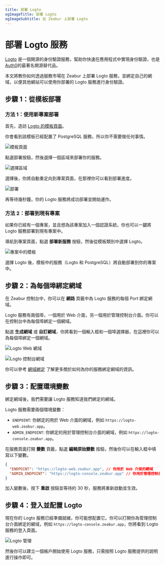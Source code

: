 ```yaml
---
title: 部署 Logto
ogImageTitle: 部署 Logto
ogImageSubtitle: 在 Zeabur 上部署 Logto
---
```


# 部署 Logto 服務

[Logto](https://logto.io/) 是一個開源的身份驗證服務，幫助你快速在應用程式中實現身份驗證，也是[Auth0](https://auth0.com/)的最著名開源替代品。

本文將教你如何透過服務市場在 Zeabur 上部署 Logto 服務，並綁定自己的網域，以便其他網站可以使用你部署的 Logto 服務進行身份驗證。

## 步驟 1：從模板部署

### 方法 1：使用新專案部署

首先，造訪 [Logto 的模板頁面](https://zeabur.com/templates/AV1NZ4)。

你會看到該模板已經配置了 PostgreSQL 服務，所以你不需要做任何事情。

![模板頁面](/marketplace/logto/template.png)

點選部署按鈕，然後選擇一個區域來部署你的服務。

![選擇區域](/marketplace/logto/region.png)

選擇後，你將自動重定向到專案頁面，在那裡你可以看到部署進度。

![部署](/marketplace/logto/deployment.png)

再等待幾秒鐘，你的 Logto 服務將成功部署並開始運作。

### 方法 2：部署到現有專案

如果你已經有一個專案，並且想為該專案加入一個認證系統，你也可以一鍵將 Logto 服務部署到現有專案中。

導航到專案頁面，點選 **部署新服務** 按鈕，然後從模板類別中選擇 Logto。

![專案中的模板](/marketplace/logto/template-in-project.png)

選擇 Logto 後，模板中的服務（Logto 和 PostgreSQL）將自動部署到你的專案中。

## 步驟 2：為每個埠綁定網域

在 Zeabur 控制台中，你可以在 **網路** 頁籤中為 Logto 服務的每個 Port 綁定網域。

Logto 服務有兩個埠，一個用於 Web 介面，另一個用於管理控制台介面。你可以在控制台中為每個埠綁定一個網域。

點選 **生成網域** 或 **自訂網域**，你將看到一個輸入框和一個埠選擇器，在這裡你可以為每個埠綁定一個網域。

![Logto Web 網域](/marketplace/logto/web-domain.png)

![Logto 控制台網域](/marketplace/logto/console-domain.png)

你可以參考 [網域綁定](../deploy/domain-binding) 了解更多關於如何為你的服務綁定網域的資訊。

## 步驟 3：配置環境變數

綁定網域後，我們需要讓 Logto 服務知道我們綁定的網域。

Logto 服務需要兩個環境變數：

- `ENDPOINT`: 你綁定的用於 Web 介面的網域，例如 `https://logto-web.zeabur.app`。
- `ADMIN_ENDPOINT`: 你綁定的用於管理控制台介面的網域，例如 `https://logto-console.zeabur.app`。

在服務頁面打開 **變數** 頁籤，點選 **編輯原始變數** 按鈕，然後你可以在輸入框中填寫以下變數。

```json
{
  "ENDPOINT": "https://logto-web.zeabur.app", // 你用於 Web 介面的網域
  "ADMIN_ENDPOINT": "https://logto-console.zeabur.app" // 你用於管理控制台介面的網域
}
```

加入變數後，按下 **重啟** 按鈕並等待約 30 秒，服務將重新啟動並生效。

## 步驟 4：登入並配置 Logto

現在你的 Logto 服務已經準備就緒，你可能想配置它。你可以打開你為管理控制台介面綁定的網域，例如 `https://logto-console.zeabur.app`，你將看到 Logto 服務的登入頁面。

![Logto 管理](/marketplace/logto/admin.png)

然後你可以建立一個帳戶開始使用 Logto 服務，只需按照 Logto 服務提供的說明進行操作即可。